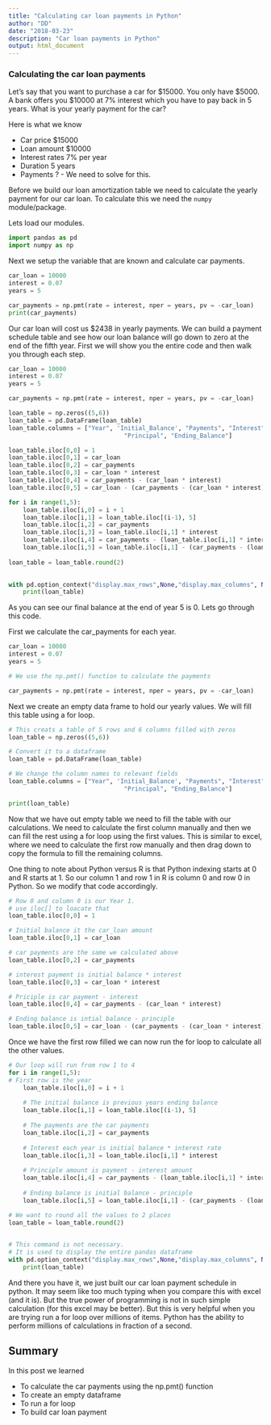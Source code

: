 ```yaml
---
title: "Calculating car loan payments in Python"
author: "DD"
date: "2018-03-23"
description: "Car loan payments in Python"
output: html_document
---
```


### Calculating the car loan payments

Let's say that you want to purchase a car for \$15000. You only have \$5000. A bank offers you \$10000 at 7% interest which you have to pay back in 5 years. What is your yearly payment for the car?

Here is what we know

- Car price \$15000
- Loan amount \$10000
- Interest rates 7% per year
- Duration 5 years
- Payments ? - We need to solve for this.

Before we build our loan amortization table we need to calculate the yearly payment for our car loan. To calculate this we need the `numpy` module/package.

Lets load our modules.

```python

import pandas as pd
import numpy as np

```

Next we setup the variable that are known and calculate car payments.

```python

car_loan = 10000
interest = 0.07
years = 5

car_payments = np.pmt(rate = interest, nper = years, pv = -car_loan)
print(car_payments)

```

Our car loan will cost us \$2438 in yearly payments. We can build a payment schedule table and see how our loan balance will go down to zero at the end of the fifth year. First we will show you the entire code and then walk you through each step.

```python

car_loan = 10000
interest = 0.07
years = 5

car_payments = np.pmt(rate = interest, nper = years, pv = -car_loan)

loan_table = np.zeros((5,6))
loan_table = pd.DataFrame(loan_table)
loan_table.columns = ["Year", 'Initial_Balance', "Payments", "Interest",
                                "Principal", "Ending_Balance"]

loan_table.iloc[0,0] = 1
loan_table.iloc[0,1] = car_loan
loan_table.iloc[0,2] = car_payments
loan_table.iloc[0,3] = car_loan * interest
loan_table.iloc[0,4] = car_payments - (car_loan * interest)
loan_table.iloc[0,5] = car_loan - (car_payments - (car_loan * interest))

for i in range(1,5):
    loan_table.iloc[i,0] = i + 1
    loan_table.iloc[i,1] = loan_table.iloc[(i-1), 5]
    loan_table.iloc[i,2] = car_payments
    loan_table.iloc[i,3] = loan_table.iloc[i,1] * interest
    loan_table.iloc[i,4] = car_payments - (loan_table.iloc[i,1] * interest)
    loan_table.iloc[i,5] = loan_table.iloc[i,1] - (car_payments - (loan_table.iloc[i,1] * interest))
    
loan_table = loan_table.round(2)
    

with pd.option_context("display.max_rows",None,"display.max_columns", None):
    print(loan_table)

```

As you can see our final balance at the end of year 5 is 0. Lets go through this code.

First we calculate the car_payments for each year.
```python


car_loan = 10000
interest = 0.07
years = 5

# We use the np.pmt() function to calculate the payments

car_payments = np.pmt(rate = interest, nper = years, pv = -car_loan)

```

Next we create an empty data frame to hold our yearly values. We will fill this table using a for loop.

```python

# This creats a table of 5 rows and 6 columns filled with zeros
loan_table = np.zeros((5,6))

# Convert it to a dataframe
loan_table = pd.DataFrame(loan_table)

# We change the column names to relevant fields
loan_table.columns = ["Year", 'Initial_Balance', "Payments", "Interest",
                                "Principal", "Ending_Balance"]

print(loan_table)

```

Now that we have out empty table we need to fill the table with our calculations. We need to calculate the first column manually and then we can fill the rest using a for loop using the first values. This is similar to excel, where we need to calculate the first row manually and then drag down to copy the formula to fill the remaining columns.

One thing to note about Python versus R is that Python indexing starts at 0 and R starts at 1. So our column 1 and row 1 in R is column 0 and row 0 in Python. So we modify that code accordingly.

```python

# Row 0 and column 0 is our Year 1.
# use iloc[] to loacate that
loan_table.iloc[0,0] = 1

# Initial balance it the car_loan amount
loan_table.iloc[0,1] = car_loan

# car payments are the same we calculated above
loan_table.iloc[0,2] = car_payments

# interest payment is initial balance * interest
loan_table.iloc[0,3] = car_loan * interest

# Priciple is car payment - interest
loan_table.iloc[0,4] = car_payments - (car_loan * interest)

# Ending balance is intial balance - principle
loan_table.iloc[0,5] = car_loan - (car_payments - (car_loan * interest))

```

Once we have the first row filled we can now run the for loop to calculate all the other values.

```python

# Our loop will run from row 1 to 4
for i in range(1,5):
# First row is the year
    loan_table.iloc[i,0] = i + 1
    
    # The initial balance is previous years ending balance
    loan_table.iloc[i,1] = loan_table.iloc[(i-1), 5]
    
    # The payments are the car payments
    loan_table.iloc[i,2] = car_payments
    
    # Interest each year is initial balance * interest rate
    loan_table.iloc[i,3] = loan_table.iloc[i,1] * interest
    
    # Principle amount is payment - interest amount
    loan_table.iloc[i,4] = car_payments - (loan_table.iloc[i,1] * interest)
    
    # Ending balance is initial balance - principle
    loan_table.iloc[i,5] = loan_table.iloc[i,1] - (car_payments - (loan_table.iloc[i,1] * interest))

# We want to round all the values to 2 places
loan_table = loan_table.round(2)
    

# This command is not necessary. 
# It is used to display the entire pandas dataframe
with pd.option_context("display.max_rows",None,"display.max_columns", None):
    print(loan_table)


```

And there you have it, we just built our car loan payment schedule in python. It may seem like too much typing when you compare this with excel (and it is). But the true power of programming is not in such simple calculation (for this excel may be better). But this is very helpful when you are trying run a for loop over millions of items. Python has the ability to perform millions of calculations in fraction of a second. 

## Summary

In this post we learned 

- To calculate the car payments using the np.pmt() function
- To create an empty dataframe
- To run a for loop
- To build car loan payment

